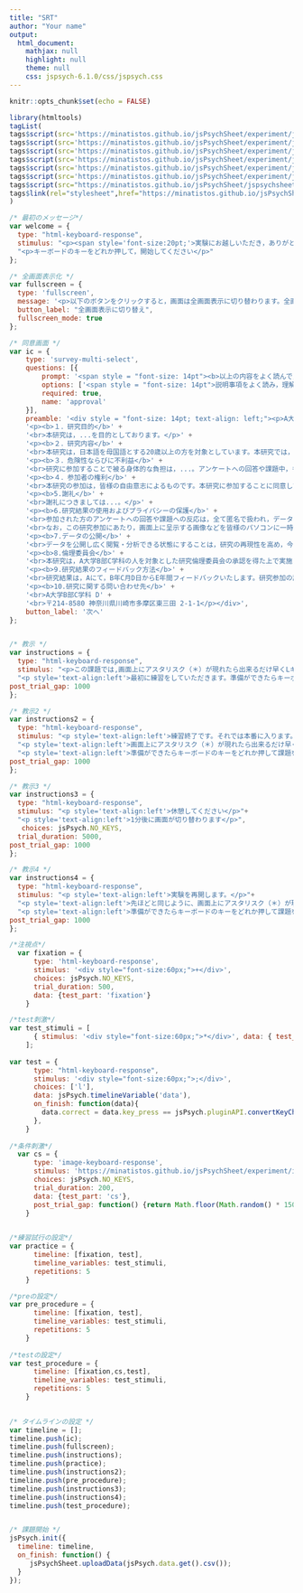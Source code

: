 ```yaml
---
title: "SRT"
author: "Your name"
output:
  html_document:
    mathjax: null
    highlight: null
    theme: null
    css: jspsych-6.1.0/css/jspsych.css
---
```


```r
knitr::opts_chunk$set(echo = FALSE)
```

```r
library(htmltools)
tagList(
tags$script(src='https://minatistos.github.io/jsPsychSheet/experiment/jspsych-6.1.0/jspsych.js'),
tags$script(src='https://minatistos.github.io/jsPsychSheet/experiment/jspsych-6.1.0/plugins/jspsych-html-keyboard-response.js'),
tags$script(src='https://minatistos.github.io/jsPsychSheet/experiment/jspsych-6.1.0/plugins/jspsych-html-button-response.js'),
tags$script(src='https://minatistos.github.io/jsPsychSheet/experiment/jspsych-6.1.0/plugins/jspsych-image-keyboard-response.js'),
tags$script(src='https://minatistos.github.io/jsPsychSheet/experiment/jspsych-6.1.0/plugins/jspsych-fullscreen.js'),
tags$script(src='https://minatistos.github.io/jsPsychSheet/experiment/jspsych-6.1.0/plugins/jspsych-survey-multi-select.js'),
tags$script(src="https://minatistos.github.io/jsPsychSheet/jspsychsheet.js"),
tags$link(rel="stylesheet",href="https://minatistos.github.io/jsPsychSheet/jspsychsheet.css")
)
```

```js

/* 最初のメッセージ*/
var welcome = {
  type: "html-keyboard-response",
  stimulus: "<p><span style='font-size:20pt;'>実験にお越しいただき，ありがとうございます!!!</span></p>"+
  "<p>キーボードのキーをどれか押して，開始してください</p>"
};

/* 全画面表示化 */
var fullscreen = {
  type: 'fullscreen',
  message: '<p>以下のボタンをクリックすると，画面は全画面表示に切り替わります。全画面表示を止めたい場合はEscキーを押してください。</p>',
  button_label: "全画面表示に切り替え",
  fullscreen_mode: true
};

/* 同意画面 */
var ic = {
    type: 'survey-multi-select',
    questions: [{
        prompt: '<span style = "font-size: 14pt"><b>以上の内容をよく読んで，理解した上で実験参加に同意いただける方はチェックをお願いします。同意されない方は，ウィンドウを閉じてください。</b></span>',
        options: ['<span style = "font-size: 14pt">説明事項をよく読み，理解した上で，研究参加に同意します。</span>'],
        required: true,
        name: 'approval'
    }],
    preamble: '<div style = "font-size: 14pt; text-align: left;"><p>A大学B部C学科・Dが行っている「Eに関する研究」に関心を持っていただき，誠にありがとうございます。参加にあたり，以下の説明をスクロールしてお読みください。</p>' +
    '<p><b>１．研究目的</b>' +
    '<br>本研究は，...を目的としております。</p>' +
    '<p><b>２．研究内容</b>' +
    '<br>本研究は，日本語を母国語とする20歳以上の方を対象としています。本研究では，...<参加者が取り組む内容を記載>...分程度で終了します。なお，これから行うアンケートや課題は，あなた個人の性格や能力を個別に評価することを目的とはしておりません。' +
    '<p><b>３．危険性ならびに不利益</b>' +
    '<br>研究に参加することで被る身体的な負担は，...。アンケートへの回答や課題中，もし不快感を感じることがあったら，ご自身の意志で研究参加をいつでも中止することができます。参加の中止はいつ，いかなる理由でも可能です。また，参加の中止，不参加に伴う不利益は一切生じません。</p>' +
    '<p><b>４．参加者の権利</b>' +
    '<br>本研究の参加は，皆様の自由意志によるものです。本研究に参加することに同意しても，それはいつでも撤回することができます。同意を撤回しても，いかなる不利益を受けることはありません。参加に同意した後に，参加途中で撤回する場合は，そのままウェブブラウザを閉じていただけると同意撤回したとみなします。参加途中で参加を撤回された場合は，そのデータをその後の研究で使用いたしません。また，最後まで参加したもののご自身の研究データを研究に使用してほしくない場合は，最後に提示されるコードを以下の連絡先にお送りいただければ，その後の研究でそのデータを使用いたしません。</p>' +
    '<p><b>5.謝礼</b>' +
    '<br>謝礼につきましては...。</p>' +
    '<p><b>6.研究結果の使用およびプライバシーの保護</b>' +
    '<br>参加された方のアンケートへの回答や課題への反応は，全て匿名で扱われ，データからあなたが特定されることはありません。本研究の結果は，学術論文や学会発表などを通じて公表される可能性があります。ただし，その際も参加者の代表値(平均値など)となる統計量を使用し，特定の個人に焦点を当てた発表は行いません。' +
    '<br>なお，この研究参加にあたり，画面上に呈示する画像などを皆様のパソコンに一時的にダウンロードします。最後まで研究に参加いただいた場合は，ダウンロードしたファイルは削除し，反応などのデータのみを取得します。その他の情報には一切アクセスいたしません。予めご了承ください。</p>' +
    '<p><b>7.データの公開</b>' +
    '<br>データを公開し広く閲覧・分析できる状態にすることは，研究の再現性を高め，今回の研究によって得られる知見の増加につながります。そのため，本研究では得られた研究データをAなどのサイトにおいて，公開することを予定しています。公開するのは，B,C,D,Eになります。その際，参加された際に付与されるIDとは全く別のIDをランダムに付与します。そのため，いかなる手段を用いても，公開データの閲覧者は，公開データから個人を特定することはできないようにいたします。</p>' +
    '<p><b>8.倫理委員会</b>' +
    '<br>本研究は，A大学B部C学科の人を対象とした研究倫理委員会の承認を得た上で実施しています（申請番号：E）。</p>' +
    '<p><b>9.研究結果のフィードバック方法</b>' +
    '<br>研究結果は，Aにて，B年C月D日からE年間フィードバックいたします。研究参加の辞退実験や本研究のお問い合わせは、以下の連絡先にお願い致します。</p>' +
    '<p><b>10.研究に関する問い合わせ先</b>' +
    '<br>A大学B部C学科 D' +
    '<br>〒214-8580 神奈川県川崎市多摩区東三田 2-1-1</p></div>',
    button_label: '次へ'
};


/* 教示 */
var instructions = {
  type: "html-keyboard-response",
  stimulus: "<p>この課題では,画面上にアスタリスク（＊）が現れたら出来るだけ早くLキーを押してください。</p>"+
  "<p style='text-align:left'>最初に練習をしていただきます。準備ができたらキーボードのキーをどれか押して練習を始めてください。</p>",
post_trial_gap: 1000
};

/* 教示2 */
var instructions2 = {
  type: "html-keyboard-response",
  stimulus: "<p style='text-align:left'>練習終了です。それでは本番に入ります。</p>"+
  "<p style='text-align:left'>画面上にアスタリスク（＊）が現れたら出来るだけ早くLキーを押してください。</p>"+
  "<p style='text-align:left'>準備ができたらキーボードのキーをどれか押して課題を始めてください。</p>",
post_trial_gap: 1000
};

/* 教示3 */
var instructions3 = {
  type: "html-keyboard-response",
  stimulus: "<p style='text-align:left'>休憩してください</p>"+
  "<p style='text-align:left'>1分後に画面が切り替わります</p>",
   choices: jsPsych.NO_KEYS,
  trial_duration: 5000,
post_trial_gap: 1000
};

/* 教示4 */
var instructions4 = {
  type: "html-keyboard-response",
  stimulus: "<p style='text-align:left'>実験を再開します。</p>"+
  "<p style='text-align:left'>先ほどと同じように、画面上にアスタリスク（＊）が現れたら出来るだけ早くLキーを押してください。</p>"+
  "<p style='text-align:left'>準備ができたらキーボードのキーをどれか押して課題を始めてください。</p>",
post_trial_gap: 1000
};

/*注視点*/
  var fixation = {
      type: 'html-keyboard-response',
      stimulus: '<div style="font-size:60px;">+</div>',
      choices: jsPsych.NO_KEYS,
      trial_duration: 500,
      data: {test_part: 'fixation'}
    }       

/*test刺激*/
var test_stimuli = [
      { stimulus: '<div style="font-size:60px;">*</div>', data: { test_part: 'test', correct_response: 'l' } }
    ];
    
var test = {
      type: "html-keyboard-response",
      stimulus: '<div style="font-size:60px;">;</div>',
      choices: ['l'],
      data: jsPsych.timelineVariable('data'),
      on_finish: function(data){
        data.correct = data.key_press == jsPsych.pluginAPI.convertKeyCharacterToKeyCode(data.correct_response);
      },
    }
    
/*条件刺激*/
  var cs = {
      type: 'image-keyboard-response',
      stimulus: 'https://minatistos.github.io/jsPsychSheet/experiment/img/01.jpg',
      choices: jsPsych.NO_KEYS,
      trial_duration: 200,
      data: {test_part: 'cs'},
      post_trial_gap: function() {return Math.floor(Math.random() * 1500) + 1000;}
    }       
    

/*練習試行の設定*/
var practice = {
      timeline: [fixation, test],
      timeline_variables: test_stimuli,
      repetitions: 5
    }

/*preの設定*/
var pre_procedure = {
      timeline: [fixation, test],
      timeline_variables: test_stimuli,
      repetitions: 5
    }
    
/*testの設定*/
var test_procedure = {
      timeline: [fixation,cs,test],
      timeline_variables: test_stimuli,
      repetitions: 5
    }
    

/* タイムラインの設定 */
var timeline = [];
timeline.push(ic);
timeline.push(fullscreen);
timeline.push(instructions);
timeline.push(practice);
timeline.push(instructions2);
timeline.push(pre_procedure);
timeline.push(instructions3);
timeline.push(instructions4);
timeline.push(test_procedure);


/* 課題開始 */
jsPsych.init({
  timeline: timeline,
  on_finish: function() {
     jsPsychSheet.uploadData(jsPsych.data.get().csv());
  }
});
```

